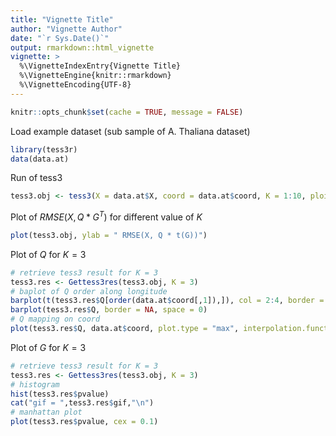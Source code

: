 ```yaml
---
title: "Vignette Title"
author: "Vignette Author"
date: "`r Sys.Date()`"
output: rmarkdown::html_vignette
vignette: >
  %\VignetteIndexEntry{Vignette Title}
  %\VignetteEngine{knitr::rmarkdown}
  %\VignetteEncoding{UTF-8}
---
```


```r
knitr::opts_chunk$set(cache = TRUE, message = FALSE)
```



Load example dataset (sub sample of A. Thaliana dataset)
```r
library(tess3r)
data(data.at)
```


Run of tess3
```r
tess3.obj <- tess3(X = data.at$X, coord = data.at$coord, K = 1:10, ploidy = 1, openMP.core.num = 4)
```

Plot of $RMSE(X, Q * G^T)$ for different value of $K$
```r
plot(tess3.obj, ylab = " RMSE(X, Q * t(G))")
```

Plot of $Q$ for $K = 3$
```r
# retrieve tess3 result for K = 3
tess3.res <- Gettess3res(tess3.obj, K = 3)
# baplot of Q order along longitude
barplot(t(tess3.res$Q[order(data.at$coord[,1]),]), col = 2:4, border = NA)
barplot(tess3.res$Q, border = NA, space = 0)
# Q mapping on coord
plot(tess3.res$Q, data.at$coord, plot.type = "max", interpolation.function = kriging())
```


Plot of $G$ for $K = 3$
```r
# retrieve tess3 result for K = 3
tess3.res <- Gettess3res(tess3.obj, K = 3)
# histogram
hist(tess3.res$pvalue)
cat("gif = ",tess3.res$gif,"\n")
# manhattan plot
plot(tess3.res$pvalue, cex = 0.1)
```

